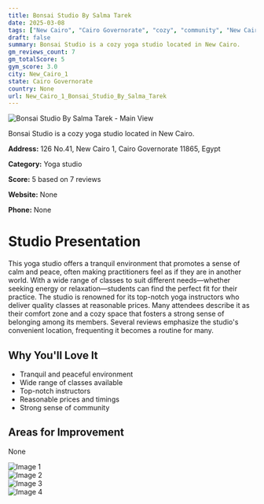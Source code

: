 ```yaml
---
title: Bonsai Studio By Salma Tarek
date: 2025-03-08
tags: ["New Cairo", "Cairo Governorate", "cozy", "community", "New Cairo 1"]  
draft: false
summary: Bonsai Studio is a cozy yoga studio located in New Cairo.
gm_reviews_count: 7
gm_totalScore: 5
gym_score: 3.0
city: New_Cairo_1
state: Cairo Governorate
country: None
url: New_Cairo_1_Bonsai_Studio_By_Salma_Tarek
---
```


<div className="aspect-[16/9] relative my-8">
  <img 
    src="https://lh5.googleusercontent.com/p/AF1QipNHS_8CGDMamAhpvf2OAqvj4lL84tpoBxESqX4M=w1920-h1080-k-no"
    alt="Bonsai Studio By Salma Tarek - Main View"
    className="object-cover absolute inset-0 w-full h-full rounded-lg"
  />
</div>

Bonsai Studio is a cozy yoga studio located in New Cairo.

**Address:** 126 No.41, New Cairo 1, Cairo Governorate 11865, Egypt

**Category:** Yoga studio

**Score:** 5 based on 7 reviews

**Website:** None

**Phone:** None

# Studio Presentation

This yoga studio offers a tranquil environment that promotes a sense of calm and peace, often making practitioners feel as if they are in another world. With a wide range of classes to suit different needs—whether seeking energy or relaxation—students can find the perfect fit for their practice. The studio is renowned for its top-notch yoga instructors who deliver quality classes at reasonable prices. Many attendees describe it as their comfort zone and a cozy space that fosters a strong sense of belonging among its members. Several reviews emphasize the studio's convenient location, frequenting it becomes a routine for many.

## Why You'll Love It

- Tranquil and peaceful environment
- Wide range of classes available
- Top-notch instructors
- Reasonable prices and timings
- Strong sense of community

## Areas for Improvement

None

<div className="grid grid-cols-1 xl:grid-cols-2 gap-4 my-8">
<div className="aspect-[4/3] relative"><img src="https://lh3.googleusercontent.com/p/AF1QipPD68Lr2aT11njk9FiJpFoa5g0L6rWhl9jzb6rP=w1920-h1080-k-no" alt="Image 1" className="object-cover absolute inset-0 w-full h-full rounded-lg" /></div>
<div className="aspect-[4/3] relative"><img src="https://lh5.googleusercontent.com/p/AF1QipM30M8ZfC2l94CHD0ctWM_IOQfH1Rg2YNdchWaJ=w1920-h1080-k-no" alt="Image 2" className="object-cover absolute inset-0 w-full h-full rounded-lg" /></div>
<div className="aspect-[4/3] relative"><img src="https://lh5.googleusercontent.com/p/AF1QipNB-ztmSnTuQT16hPM8Fl2D6dkw2Z3TjIAqTbnR=w1920-h1080-k-no" alt="Image 3" className="object-cover absolute inset-0 w-full h-full rounded-lg" /></div>
<div className="aspect-[4/3] relative"><img src="https://lh5.googleusercontent.com/p/AF1QipO-kkhviLdhwOD3goZLhxhiQh8gEhAt9DA4LKDz=w1920-h1080-k-no" alt="Image 4" className="object-cover absolute inset-0 w-full h-full rounded-lg" /></div>
</div>
